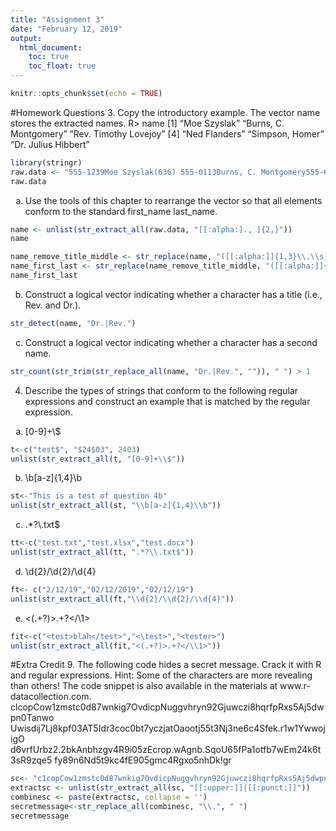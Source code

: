 ---
title: "Assignment 3"
date: "February 12, 2019"
output: 
  html_document:
    toc: true
    toc_float: true
---

```{r setup, include=FALSE}
knitr::opts_chunk$set(echo = TRUE)
```

#Homework Questions
3. Copy the introductory example. The vector name stores the extracted names.
R> name
[1] "Moe Szyslak" "Burns, C. Montgomery" "Rev. Timothy Lovejoy"
[4] "Ned Flanders" "Simpson, Homer" "Dr. Julius Hibbert"

```{r}
library(stringr)
raw.data <- "555-1239Moe Szyslak(636) 555-0113Burns, C. Montgomery555-6542Rev. Timothy Lovejoy555 8904Ned Flanders636-555-3226Simpson, Homer5543642Dr. Julius Hibbert"
raw.data
```

(a) Use the tools of this chapter to rearrange the vector so that all elements conform to
the standard first_name last_name.
```{r}
name <- unlist(str_extract_all(raw.data, "[[:alpha:]., ]{2,}"))
name
```

```{r}
name_remove_title_middle <- str_replace(name, "([[:alpha:]]{1,3}\\.\\s)", "")
name_first_last <- str_replace(name_remove_title_middle, "([[:alpha:]]+), ([[:alpha:]]+)", "\\2 \\1")
name_first_last
```

(b) Construct a logical vector indicating whether a character has a title (i.e., Rev. and
Dr.).

```{r}
str_detect(name, "Dr.|Rev.")
```

(c) Construct a logical vector indicating whether a character has a second name.
```{r}
str_count(str_trim(str_replace_all(name, "Dr.|Rev.", "")), " ") > 1
```


4. Describe the types of strings that conform to the following regular expressions and
construct an example that is matched by the regular expression.
(a) [0-9]+\\$
```{r}
t<-c("test$", "$24$03", 2403)
unlist(str_extract_all(t, "[0-9]+\\$"))
```

(b) \\b[a-z]{1,4}\\b
```{r}
st<-"This is a test of question 4b"
unlist(str_extract_all(st, "\\b[a-z]{1,4}\\b"))
```

(c) .*?\\.txt$
```{r}
tt<-c("test.txt","test.xlsx","test.docx")
unlist(str_extract_all(tt, ".*?\\.txt$"))
```


(d) \\d{2}/\\d{2}/\\d{4}
```{r}
ft<- c("2/12/19","02/12/2019","02/12/19")
unlist(str_extract_all(ft,"\\d{2}/\\d{2}/\\d{4}"))
```

(e) <(.+?)>.+?</\\1>
```{r}
fit<-c("<test>blah</test>","<\test>","<tester>")
unlist(str_extract_all(fit,"<(.+?)>.+?</\\1>"))
```


#Extra Credit
9. The following code hides a secret message. Crack it with R and regular expressions.
Hint: Some of the characters are more revealing than others! The code snippet is also
available in the materials at www.r-datacollection.com.
clcopCow1zmstc0d87wnkig7OvdicpNuggvhryn92Gjuwczi8hqrfpRxs5Aj5dwpn0Tanwo
Uwisdij7Lj8kpf03AT5Idr3coc0bt7yczjatOaootj55t3Nj3ne6c4Sfek.r1w1YwwojigO
d6vrfUrbz2.2bkAnbhzgv4R9i05zEcrop.wAgnb.SqoU65fPa1otfb7wEm24k6t3sR9zqe5
fy89n6Nd5t9kc4fE905gmc4Rgxo5nhDk!gr

```{r}
sc<- "c1copCow1zmstc0d87wnkig7OvdicpNuggvhryn92Gjuwczi8hqrfpRxs5Aj5dwpn0TanwoUwisdij7Lj8kpf0w3AT5Idr3coc0bt7yczjatOaootj55t3Nj3ne6c4Sfek.r1w1YwwojigOd6vrfUrbz2.2bkAnbhzgv4R9i05zEcrop.wAgnb.SqoU65fPalotfb7wEm24k6t3sR9zqe5fy89n6Nd5t9kc4fE905gmc4Rgxo5nhDk!gr"
extractsc <- unlist(str_extract_all(sc, "[[:upper:]]|[[:punct:]]"))
combinesc <- paste(extractsc, collapse = '')
secretmessage<-str_replace_all(combinesc, "\\.", " ")
secretmessage
```

